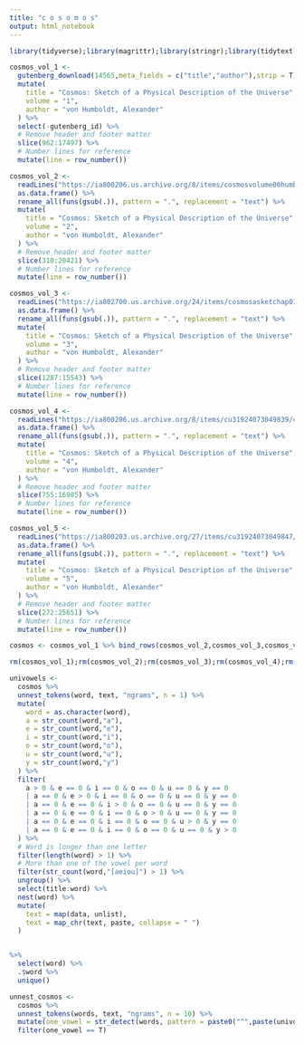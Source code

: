 ```yaml
---
title: "c o s o m o s"
output: html_notebook
---
```


```r
library(tidyverse);library(magrittr);library(stringr);library(tidytext);library(stringdist);library(gutenbergr)
```

```r

cosmos_vol_1 <- 
  gutenberg_download(14565,meta_fields = c("title","author"),strip = T) %>%
  mutate(
    title = "Cosmos: Sketch of a Physical Description of the Universe",
    volume = "1",
    author = "von Humboldt, Alexander"
  ) %>%
  select(-gutenberg_id) %>%
  # Remove header and footer matter
  slice(962:17497) %>%
  # Number lines for reference
  mutate(line = row_number()) 

cosmos_vol_2 <- 
  readLines("https://ia800206.us.archive.org/8/items/cosmosvolume00humbgoog/cosmosvolume00humbgoog_djvu.txt",skipNul = T) %>% 
  as.data.frame() %>%
  rename_all(funs(gsub(.)), pattern = ".", replacement = "text") %>%
  mutate(
    title = "Cosmos: Sketch of a Physical Description of the Universe",
    volume = "2",
    author = "von Humboldt, Alexander"
  ) %>%
  # Remove header and footer matter
  slice(310:20421) %>%
  # Number lines for reference
  mutate(line = row_number()) 

cosmos_vol_3 <- 
  readLines("https://ia802700.us.archive.org/24/items/cosmosasketchap01humbgoog/cosmosasketchap01humbgoog_djvu.txt",skipNul = T) %>% 
  as.data.frame() %>%
  rename_all(funs(gsub(.)), pattern = ".", replacement = "text") %>%
  mutate(
    title = "Cosmos: Sketch of a Physical Description of the Universe",
    volume = "3",
    author = "von Humboldt, Alexander"
  ) %>%
  # Remove header and footer matter
  slice(1287:15543) %>%
  # Number lines for reference
  mutate(line = row_number())

cosmos_vol_4 <- 
  readLines("https://ia800206.us.archive.org/8/items/cu31924073049839/cu31924073049839_djvu.txt",skipNul = T) %>% 
  as.data.frame() %>%
  rename_all(funs(gsub(.)), pattern = ".", replacement = "text") %>%
  mutate(
    title = "Cosmos: Sketch of a Physical Description of the Universe",
    volume = "4",
    author = "von Humboldt, Alexander"
  ) %>%
  # Remove header and footer matter
  slice(755:16985) %>%
  # Number lines for reference
  mutate(line = row_number())

cosmos_vol_5 <- 
  readLines("https://ia800203.us.archive.org/27/items/cu31924073049847/cu31924073049847_djvu.txt",skipNul = T) %>% 
  as.data.frame() %>%
  rename_all(funs(gsub(.)), pattern = ".", replacement = "text") %>%
  mutate(
    title = "Cosmos: Sketch of a Physical Description of the Universe",
    volume = "5",
    author = "von Humboldt, Alexander"
  ) %>%
  # Remove header and footer matter
  slice(272:25651) %>%
  # Number lines for reference
  mutate(line = row_number())

cosmos <- cosmos_vol_1 %>% bind_rows(cosmos_vol_2,cosmos_vol_3,cosmos_vol_4,cosmos_vol_5)

rm(cosmos_vol_1);rm(cosmos_vol_2);rm(cosmos_vol_3);rm(cosmos_vol_4);rm(cosmos_vol_5)

```

```r
univowels <- 
  cosmos %>%
  unnest_tokens(word, text, "ngrams", n = 1) %>% 
  mutate(
    word = as.character(word),
    a = str_count(word,"a"),
    e = str_count(word,"e"),
    i = str_count(word,"i"),
    o = str_count(word,"o"),
    u = str_count(word,"u"),
    y = str_count(word,"y")
  ) %>%
  filter(
    a > 0 & e == 0 & i == 0 & o == 0 & u == 0 & y == 0 
    | a == 0 & e > 0 & i == 0 & o == 0 & u == 0 & y == 0 
    | a == 0 & e == 0 & i > 0 & o == 0 & u == 0 & y == 0 
    | a == 0 & e == 0 & i == 0 & o > 0 & u == 0 & y == 0 
    | a == 0 & e == 0 & i == 0 & o == 0 & u > 0 & y == 0
    | a == 0 & e == 0 & i == 0 & o == 0 & u == 0 & y > 0 
  ) %>%
  # Word is longer than one letter
  filter(length(word) > 1) %>%
  # More than one of the vowel per word
  filter(str_count(word,"[aeiou]") > 1) %>%
  ungroup() %>%
  select(title:word) %>%
  nest(word) %>%
  mutate(
    text = map(data, unlist), 
    text = map_chr(text, paste, collapse = " ")
  )


%>%
  select(word) %>% 
  .$word %>%
  unique()
```

```r
unnest_cosmos <- 
  cosmos %>%
  unnest_tokens(words, text, "ngrams", n = 10) %>%
  mutate(one_vowel = str_detect(words, pattern = paste0("^",paste(univowels, collapse = " |^")))) %>%
  filter(one_vowel == T)
  
```


